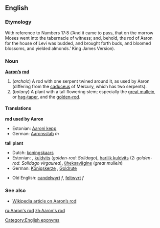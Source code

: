 {{wikisource1911Enc|Aaron's Rod}}
==English==

===Etymology===
With reference to Numbers 17:8 (‘And it came to pass, that on the morrow Moses went into the tabernacle of witness; and, behold, the rod of Aaron for the house of Levi was budded, and brought forth buds, and bloomed blossoms, and yielded almonds.’  King James Version).

===Noun===
'''[[Aaron]][['s|’s]] [[rod]]'''

#(''archaic'') A rod with one serpent twined around it, as used by Aaron (differing from the [[caduceus]] of Mercury, which has two serpents).
#(''botany'') A plant with a tall flowering stem; especially the [[great mullein]], or [[hag-taper]], and the [[golden-rod]].

====Translations====
'''rod used by Aaron'''
{{top}}
*Estonian: [[Aaroni kepp]]
*German: [[Aaronsstab]] ''m''
{{mid}}
{{bottom}}

'''tall plant'''
{{top}}
*Dutch: [[koningskaars]] {{f}}
*Estonian: , [[kuldvits]] (''golden-rod'': ''Solidago''), [[harilik kuldvits]] (2: ''golden-rod'': ''Solidago virgaurea''), [[üheksavägine]] (''great mullein'') 
*German: [[Königskerze]] {{f}}, [[Goldrute]] {{f}}
{{mid}}
*Old English: [[candelwyrt]] ''f'', [[feltwyrt]] ''f''
{{bottom}}

===See also===
*[[w:en:Aaron's_rod|Wikipedia article on Aaron’s rod]]

[[Category:English eponyms]]

[[ru:Aaron's rod]]
[[zh:Aaron's rod]]